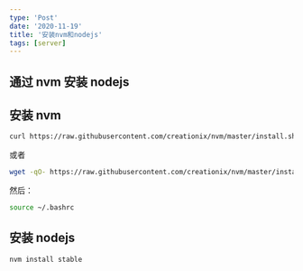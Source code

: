 ```yaml
---
type: 'Post'
date: '2020-11-19'
title: '安装nvm和nodejs'
tags: [server]
---
```


## 通过 nvm 安装 nodejs

## 安装 nvm

```bash
curl https://raw.githubusercontent.com/creationix/nvm/master/install.sh | bash
```

或者

```bash
wget -qO- https://raw.githubusercontent.com/creationix/nvm/master/install.sh | bash
```

然后：

```bash
source ~/.bashrc
```

## 安装 nodejs

```bash
nvm install stable
```
